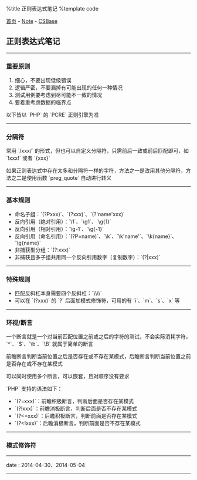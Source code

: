 %title 正则表达式笔记
%template code

[[../../index|首页]] - [[../index|Note]] - [[index|CSBase]]
==正则表达式笔记==
----
===重要原则===

# 细心，不要出现低级错误
# 逻辑严密，不要漏掉有可能出现的任何一种情况
# 测试用例要考虑到尽可能不一致的情况
# 要着重考虑数据的临界点

以下皆以 `PHP` 的 `PCRE` 正则引擎为准
----
===分隔符===

常用 `/xxx/` 的形式，但也可以自定义分隔符，只需前后一致或前后匹配即可，如 `!xxx!` 或者 `{xxx}`

如果正则表达式中存在太多和分隔符一样的字符，方法之一是改用其他分隔符，方法之二是使用函数 `preg_quote` 自动进行转义
----
===基本规则===

* 命名子组：`(?P<name>xxx)`、`(?<name>xxx)`、`(?'name'xxx)`
* 反向引用（绝对引用）：`\1`、`\g1`、`\g{1}`
* 反向引用（相对引用）：`\g-1`、`\g{-1}`
* 反向引用（命名引用）：`(?P=name)`、`\k<name>`、`\k'name'`、`\k{name}`、`\g{name}`
* 非捕获型分组：`(?:xxx)`
* 非捕获且多子组共用同一个反向引用数字（复制数字）：`(?|xxx)`
----
===特殊规则===

* 匹配反斜杠本身需要四个反斜杠：`\\\\`
* 可以在 `(?xxx)` 的 `?` 后面加模式修饰符，可用的有 `i`、`m`、`s`、`x` 等
----
===环视/断言===

一个断言就是一个对当前匹配位置之前或之后的字符的测试，不会实际消耗字符，`^`、`$`、`\b`、`\B` 就属于简单的断言

前瞻断言判断当前位置之后是否存在或不存在某模式，后瞻断言判断当前位置之前是否存在或不存在某模式

可以同时使用多个断言，可以嵌套，且对顺序没有要求

`PHP` 支持的语法如下：
* `(?=xxx)`：前瞻积极断言，判断后面是否存在某模式
* `(?!xxx)`：前瞻消极断言，判断后面是否不存在某模式
* `(?<=xxx)`：后瞻积极断言，判断前面是否存在某模式
* `(?<!xxx)`：后瞻消极断言，判断前面是否不存在某模式
----
===模式修饰符===
----
<red>date</red> : 2014-04-30、2014-05-04
----
